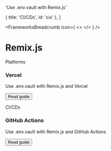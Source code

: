 

  'Use .env.vault with Remix.js'

  { title: 'CI/CDs', id: 'cis' },
]

<FrameworksBreadcrumb icon={
  <>
    <RemixIcon className="h-9 w-9 text-[#000000] dark:invert"/>
  </>
} />
# Remix.js
<GuideHeading lead={description} />

<div className="my-16 xl:max-w-none">
  <Heading level={2} id="platforms">
    Platforms
  </Heading>
  <div className="not-prose mt-4 grid grid-cols-1 gap-x-6 gap-y-10 border-t border-zinc-900/5 pt-10 dark:border-white/5 sm:grid-cols-2 xl:max-w-none xl:grid-cols-3">
    <div key="vercel" className="flex flex-row-reverse gap-6">
      <div className="flex-auto">
        <h3 className="text-sm font-semibold text-zinc-900 dark:text-white">
          Vercel
        </h3>
        <p className="mt-1 text-sm text-zinc-600 dark:text-zinc-400">Use .env.vault with Remix.js and Vercel</p>
        <p className="mt-4"><Button href="/docs/frameworks/remix/vercel" variant="text" arrow="right">Read guide</Button></p>
      </div>
      <VercelIcon className="h-9 w-9 text-[#000000] dark:invert"/>
    </div>
  </div>
  <Heading level={2} id="cis">
    CI/CDs
  </Heading>
  <div className="not-prose mt-4 grid grid-cols-1 gap-x-6 gap-y-10 border-t border-zinc-900/5 pt-10 dark:border-white/5 sm:grid-cols-2 xl:max-w-none xl:grid-cols-3">
    <div key="github-actions" className="flex flex-row-reverse gap-6">
      <div className="flex-auto">
        <h3 className="text-sm font-semibold text-zinc-900 dark:text-white">
          GitHub Actions
        </h3>
        <p className="mt-1 text-sm text-zinc-600 dark:text-zinc-400">Use .env.vault with Remix.js and GitHub Actions</p>
        <p className="mt-4"><Button href="/docs/frameworks/remix/github-actions" variant="text" arrow="right">Read guide</Button></p>
      </div>
      <GitHubIcon className="h-9 w-9 text-[#181717] dark:invert"/>
    </div>
  </div>
</div>
